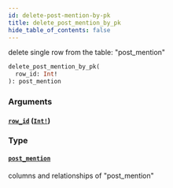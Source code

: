 ```yaml
---
id: delete-post-mention-by-pk
title: delete_post_mention_by_pk
hide_table_of_contents: false
---
```


delete single row from the table: "post_mention"

```graphql
delete_post_mention_by_pk(
  row_id: Int!
): post_mention
```

### Arguments

#### [`row_id`](#) ([`Int!`](../scalars/int))

### Type

#### [`post_mention`](../objects/post-mention)

columns and relationships of "post_mention"
